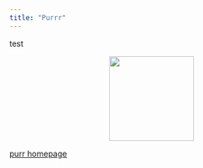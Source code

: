 ```yaml
---
title: "Purrr"
---
```


test

<center>
![](../images/purrr.png){style="width:150px"}
</center>

[purr homepage](https://purrr.tidyverse.org/)